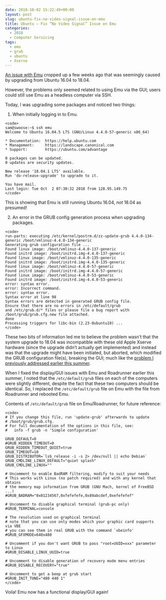 ```yaml
---
date: 2018-10-02 15:22:49+00:00
layout: post
slug: ubuntu-fix-no-video-signal-issue-on-emu
title: Ubuntu – Fix “No Video Signal” Issue on Emu
categories:
  - 2018
  - Computer Servicing
tags:
  - emu
  - grub
  - ubuntu
  - Xserve
---
```


[An issue with Emu](https://github.com/RobertsLab/resources/issues/376) cropped up a few weeks ago that was seemingly caused by upgrading from Ubuntu 16.04 to 18.04.

However, the problems only seemed related to using Emu via the GUI; users could still use Emu as a headless computer via SSH.

Today, I was upgrading some packages and noticed two things:





  1. When initially logging in to Emu.


    
    <code>
    sam@swoose:~$ ssh emu
    Welcome to Ubuntu 16.04.5 LTS (GNU/Linux 4.4.0-57-generic x86_64)
    
    * Documentation:  https://help.ubuntu.com
    * Management:     https://landscape.canonical.com
    * Support:        https://ubuntu.com/advantage
    
    0 packages can be updated.
    0 updates are security updates.
    
    New release '18.04.1 LTS' available.
    Run 'do-release-upgrade' to upgrade to it.
    
    You have mail.
    Last login: Tue Oct  2 07:30:32 2018 from 128.95.149.75
    </code>



This is showing that Emu is still running Ubuntu 16.04, _not_ 18.04 as presumed!



  2. An error in the GRUB config generation process when upgrading packages.





    
    <code>
    run-parts: executing /etc/kernel/postrm.d/zz-update-grub 4.4.0-134-generic /boot/vmlinuz-4.4.0-134-generic
    Generating grub configuration file ...
    Found linux image: /boot/vmlinuz-4.4.0-137-generic
    Found initrd image: /boot/initrd.img-4.4.0-137-generic
    Found linux image: /boot/vmlinuz-4.4.0-135-generic
    Found initrd image: /boot/initrd.img-4.4.0-135-generic
    Found linux image: /boot/vmlinuz-4.4.0-57-generic
    Found initrd image: /boot/initrd.img-4.4.0-57-generic
    Found linux image: /boot/vmlinuz-4.4.0-53-generic
    Found initrd image: /boot/initrd.img-4.4.0-53-generic
    error: syntax error.
    error: Incorrect command.
    error: syntax error.
    Syntax error at line 98
    Syntax errors are detected in generated GRUB config file.
    Ensure that there are no errors in /etc/default/grub
    and /etc/grub.d/* files or please file a bug report with
    /boot/grub/grub.cfg.new file attached.
    done
    Processing triggers for libc-bin (2.23-0ubuntu10) ...
    </code>





These two bits of information led me to believe the problem wasn't that the system upgrade to 18.04 was incompatible with these old Apple Xserve hardware (since the upgrade didn't actually get implemented) and instead was that the upgrade might have been initiated, but aborted, which modified the GRUB configuration file(s), breaking the GUI; much like the [problem I previously addressed earlier this summer](https://robertslab.github.io/sams-notebook/2018/07/05/ubuntu-fix-no-video-signal-issue-on-emuroadrunner.html).

When I fixed the display/GUI issues with Emu and Roadrunner earlier this summer, I noted that the `/etc/default/grub` files on each of the computers were slightly different, despite the fact that these two computers should be identical. So, I replaced the `/etc/default/grub` file on Emu with the file from Roadrunner and rebooted Emu.

Contents of `/etc/default/grub` file on Emu/Roadrunner, for future reference:


    
    <code>
    # If you change this file, run 'update-grub' afterwards to update
    # /boot/grub/grub.cfg.
    # For full documentation of the options in this file, see:
    #   info -f grub -n 'Simple configuration'
    
    GRUB_DEFAULT=0
    #GRUB_HIDDEN_TIMEOUT=0
    GRUB_HIDDEN_TIMEOUT_QUIET=true
    GRUB_TIMEOUT=10
    GRUB_DISTRIBUTOR=`lsb_release -i -s 2> /dev/null || echo Debian`
    GRUB_CMDLINE_LINUX_DEFAULT="quiet splash"
    GRUB_CMDLINE_LINUX=""
    
    # Uncomment to enable BadRAM filtering, modify to suit your needs
    # This works with Linux (no patch required) and with any kernel that obtains
    # the memory map information from GRUB (GNU Mach, kernel of FreeBSD ...)
    #GRUB_BADRAM="0x01234567,0xfefefefe,0x89abcdef,0xefefefef"
    
    # Uncomment to disable graphical terminal (grub-pc only)
    #GRUB_TERMINAL=console
    
    # The resolution used on graphical terminal
    # note that you can use only modes which your graphic card supports via VBE
    # you can see them in real GRUB with the command `vbeinfo'
    #GRUB_GFXMODE=640x480
    
    # Uncomment if you don't want GRUB to pass "root=UUID=xxx" parameter to Linux
    #GRUB_DISABLE_LINUX_UUID=true
    
    # Uncomment to disable generation of recovery mode menu entries
    #GRUB_DISABLE_RECOVERY="true"
    
    # Uncomment to get a beep at grub start
    #GRUB_INIT_TUNE="480 440 1"
    </code>



Voila! Emu now has a functional display/GUI again!
